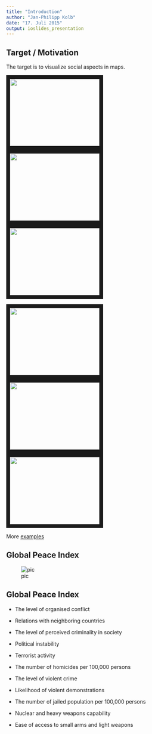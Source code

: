```yaml
---
title: "Introduction"
author: "Jan-Philipp Kolb"
date: "17. Juli 2015"
output: ioslides_presentation
---
```


## Target / Motivation

The target is to visualize social aspects in maps.
 

<a href="http://spatial.ly/2015/07/15minutemap/" target="_blank"><img src="http://spatial.ly/wp-content/uploads/2015/07/hurricanes.jpg" width="240" height="180" border="10" /></a>
<a href="https://www.mapbox.com/blog/osm-community-visualized/" target="_blank"><img src="https://farm3.staticflickr.com/2849/9774592706_3c2eafe310_c.jpg" width="240" height="180" border="10" /></a>
<a href="https://uchicagoconsulting.wordpress.com/" target="_blank"><img src="https://uchicagoconsulting.files.wordpress.com/2011/04/5.png?w=450&h=309" width="240" height="180" border="10" /></a>

<a href="http://blogs.casa.ucl.ac.uk/category/r/" target="_blank"><img src="http://spatial.ly/wp-content/uploads/2014/07/journey_to_work_web.gif" width="240" height="180" border="10" /></a>
<a href="http://statmatt.com/r-ggmap-examples-plot-overlay-spatial-data/" target="_blank"><img src="http://statmatt.com/wp-content/uploads/2014/01/Baltimore_3.jpg" width="240" height="180" border="10" /></a>
<a href="http://www.pilod.nl/w/images/6/62/D9-fig4.jpg" target="_blank"><img src="http://www.pilod.nl/w/images/6/62/D9-fig4.jpg" width="240" height="180" border="10" /></a>



More [examples](http://spatial.ly/blog/) 


## Global Peace Index

![pic](http://images.huffingtonpost.com/2012-05-11-Global_Peace_Index_A.jpg)


## Global Peace Index

-  The level of organised conflict

-   Relations with neighboring countries

-   The level of perceived criminality in society

-   Political instability

-   Terrorist activity

-   The number of homicides per 100,000 persons

-   The level of violent crime

-   Likelihood of violent demonstrations

-   The number of jailed population per 100,000 persons

-   Nuclear and heavy weapons capability

-   Ease of access to small arms and light weapons 
